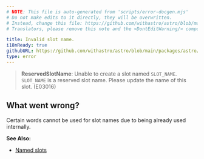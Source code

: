 ```yaml
---
# NOTE: This file is auto-generated from 'scripts/error-docgen.mjs'
# Do not make edits to it directly, they will be overwritten.
# Instead, change this file: https://github.com/withastro/astro/blob/main/packages/astro/src/core/errors/errors-data.ts
# Translators, please remove this note and the <DontEditWarning/> component.

title: Invalid slot name.
i18nReady: true
githubURL: https://github.com/withastro/astro/blob/main/packages/astro/src/core/errors/errors-data.ts
type: error
---
```


<DontEditWarning />


> **ReservedSlotName**: Unable to create a slot named `SLOT_NAME`. `SLOT_NAME` is a reserved slot name. Please update the name of this slot. (E03016)

## What went wrong?
Certain words cannot be used for slot names due to being already used internally.

**See Also:**
-  [Named slots](/en/core-concepts/astro-components/#named-slots)


